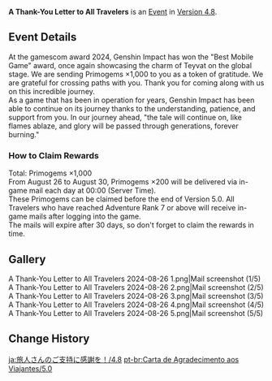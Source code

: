 {{Event
|name              = A Thank-You Letter to All Travelers (Gamescom Best Mobile Game 2024)
|image             = A Thank-You Letter to All Travelers.png
|type              = In-Game
|group             = Mail
|group2            = Celebration
|time_known        = yes
|time_start        = 2024-08-26 00:00:00
|time_end          = 2024-08-30 23:59:59
|link              = https://www.hoyolab.com/article/32463375
}}
'''A Thank-You Letter to All Travelers''' is an [[Event]] in [[Version 4.8]].

==Event Details==
At the gamescom award 2024, Genshin Impact has won the "Best Mobile Game" award, once again showcasing the charm of Teyvat on the global stage. We are sending Primogems ×1,000 to you as a token of gratitude. We are grateful for crossing paths with you. Thank you for coming along with us on this incredible journey.<br>
As a game that has been in operation for years, Genshin Impact has been able to continue on its journey thanks to the understanding, patience, and support from you. In our journey ahead, "the tale will continue on, like flames ablaze, and glory will be passed through generations, forever burning."

===How to Claim Rewards===
Total: Primogems ×1,000<br>
From August 26 to August 30, Primogems ×200 will be delivered via in-game mail each day at 00:00 (Server Time).<br>
These Primogems can be claimed before the end of Version 5.0. All Travelers who have reached Adventure Rank 7 or above will receive in-game mails after logging into the game.<br>
The mails will expire after 30 days, so don't forget to claim the rewards in time.

==Gallery==
<gallery>
A Thank-You Letter to All Travelers 2024-08-26 1.png|Mail screenshot (1/5)
A Thank-You Letter to All Travelers 2024-08-26 2.png|Mail screenshot (2/5)
A Thank-You Letter to All Travelers 2024-08-26 3.png|Mail screenshot (3/5)
A Thank-You Letter to All Travelers 2024-08-26 4.png|Mail screenshot (4/5)
A Thank-You Letter to All Travelers 2024-08-26 5.png|Mail screenshot (5/5)
</gallery>

==Change History==
{{Change History|4.8}}

[[ja:旅人さんのご支持に感謝を！/4.8]]
[[pt-br:Carta de Agradecimento aos Viajantes/5.0]]
